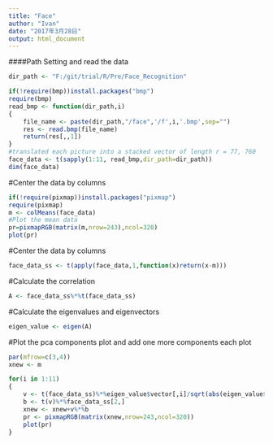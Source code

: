 ```yaml
---
title: "Face"
author: "Ivan"
date: "2017年3月28日"
output: html_document
---
```


####Path Setting and read the data
```r
dir_path <- "F:/git/trial/R/Pre/Face_Recognition"
```

```r
if(!require(bmp))install.packages("bmp")
require(bmp)
read_bmp <- function(dir_path,i)
{
    file_name <- paste(dir_path,"/face",'/f',i,'.bmp',sep="")
    res <- read.bmp(file_name)
    return(res[,,1])
}
#translated each picture into a stacked vector of length r = 77, 760
face_data <- t(sapply(1:11, read_bmp,dir_path=dir_path))
dim(face_data)
```
#Center the data by columns
```r
if(!require(pixmap))install.packages("pixmap")
require(pixmap)
m <- colMeans(face_data)
#Plot the mean data
pr=pixmapRGB(matrix(m,nrow=243),ncol=320)
plot(pr)
```

#Center the data by columns
```r
face_data_ss <- t(apply(face_data,1,function(x)return(x-m)))
```
#Calculate the correlation 
```r
A <- face_data_ss%*%t(face_data_ss)
```
#Calculate the eigenvalues and eigenvectors
```r
eigen_value <- eigen(A)
```
#Plot the pca components plot and add one more components each plot
```r
par(mfrow=c(3,4))
xnew <- m

for(i in 1:11)
{
    v <- t(face_data_ss)%*%eigen_value$vector[,i]/sqrt(abs(eigen_value$values[i]))
    b <- t(v)%*%face_data_ss[2,]
    xnew <- xnew+v%*%b
    pr <- pixmapRGB(matrix(xnew,nrow=243,ncol=320))
    plot(pr)
}
```


